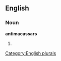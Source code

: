 
==English==

===Noun===
'''antimacassars'''

# {{plural of|[[antimacassar]]}}

[[Category:English plurals]]